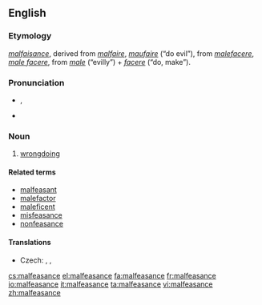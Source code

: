 ==English==

===Etymology===
{{etyl|fro}} ''[[malfaisance]]'', derived from ''[[malfaire]]'', ''[[maufaire]]'' (“do evil”), from {{etyl|la}} ''[[malefacere]]'', ''[[male facere]]'', from ''[[male]]'' (“evilly”) + ''[[facere]]'' (“do, make”).

===Pronunciation===
* {{IPA|/ˌmælˈfiz.əns/}}, {{SAMPA|/%m{l"fiz.@ns/}}
* {{hyphenation|mal|fea|sance}}

===Noun===
{{wikipedia}}
{{en-noun}}

# [[wrongdoing]]

====Related terms====
* [[malfeasant]]
* [[malefactor]]
* [[maleficent]]
* [[misfeasance]]
* [[nonfeasance]]

====Translations====
{{trans-top|wrongdoing}}
* Czech: {{t+|cs|zločin|m}}, {{t-|cs|trestný čin|m}}, {{t|cs|přestoupení zákona|n}}
{{trans-mid}}
{{trans-bottom}}

[[cs:malfeasance]]
[[el:malfeasance]]
[[fa:malfeasance]]
[[fr:malfeasance]]
[[io:malfeasance]]
[[it:malfeasance]]
[[ta:malfeasance]]
[[vi:malfeasance]]
[[zh:malfeasance]]